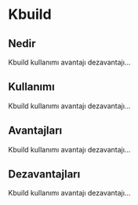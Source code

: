 # Kbuild {-}

##  Nedir {-}

Kbuild kullanımı avantajı dezavantajı...

##  Kullanımı {-}

Kbuild kullanımı avantajı dezavantajı...

##  Avantajları {-}

Kbuild kullanımı avantajı dezavantajı...

##  Dezavantajları {-}

Kbuild kullanımı avantajı dezavantajı...

